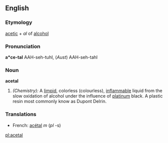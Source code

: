 ==English==

===Etymology===
[[acetic]] + ''al'' of [[alcohol]]

===Pronunciation===
'''a*ce-tal'''
{{rfp}}
{{rfap}}
AAH-seh-tuhl, (''Aust'') AAH-seh-tahl

===Noun===
'''acetal'''

# ''(Chemistry):'' A [[limpid]], colorless (colourless), [[inflammable]] liquid from the slow oxidation of alcohol under the influence of [[platinum]] black. A plastic resin most commonly know as Dupont Delrin.

===Translations===
*French: [[acétal]] ''m'' (''pl'' -s)

[[pl:acetal]]